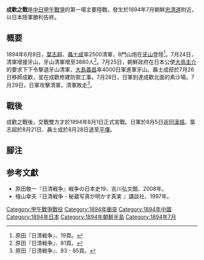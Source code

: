 {{Infobox Military Conflict
| conflict=成歡之戰
| partof=[[甲午戰爭|甲午戰爭]]
|image=[[File:Battle_of_Songhwan.jpg|300px]]
|caption=[[水野年方|水野年方]]作
|date=1894年7月28日 - 7月29日
|place=[[朝鮮半島|朝鮮半島]][[忠清道|忠清道]]{{link-ko|成歡|성환읍}}附近
|result=日本勝利
|combatant1={{flag|Empire of Japan}}
|combatant2={{QING}}
|commander1=[[File:War_flag_of_the_Imperial_Japanese_Army.svg|22px]] [[大島義昌|大島義昌]]
|commander2=[[File:Flag_of_the_Qing_Dynasty_(1889-1912).svg|22px]] [[聶士成|聶士成]]
|strength1=約4,000人
|strength2=約3,500人
|casualties1=死者34人、負傷者54人
|casualties2=死傷者約500人
|campaignbox={{Campaignbox First Sino-Japanese War}}
|}}
'''成歡之戰'''是[[中日甲午戰爭|中日甲午戰爭]]的第一場主要陸戰，發生於1894年7月朝鮮[[忠清道|忠清道]]{{link-ko|成歡|성환읍}}附近，以日本陸軍勝利告終。

==概要==
1894年6月8日，[[葉志超|葉志超]]、[[聶士成|聶士成]]率2500清軍，8門山炮在[[牙山市|牙山]]登陸<ref>原田『日清戦争』、19頁。</ref>。7月24日，清軍增援牙山，牙山清軍增至3880人<ref>原田『日清戦争』、81頁。</ref>。7月25日，朝鮮政府在日本公使[[大鳥圭介|大鳥圭介]]的要求下下令撃退牙山清軍，[[大島義昌|大島義昌]]率4000日軍進軍牙山。聶士成部於7月26日移師成歡，並在成歡修建防禦工事。7月28日，日軍到達成歡北面的素沙場。7月29日，日軍攻擊清軍，清軍敗走<ref>原田『日清戦争』、83 - 85頁。</ref>。

==戰後==
成歡之戰後，交戰雙方才於1894年8月1日正式宣戰。日軍於8月5日返回[[漢城|漢城]]。葉志超於8月21日、聶士成於8月28日退至[[平壤|平壤]]。

==腳注==
{{Reflist|2}}

==参考文獻==
{{commonscat|First Sino-Japanese War}}
* 原田敬一『日清戦争』戦争の日本史19、吉川弘文館、2008年。
* 檜山幸夫『日清戦争 - 秘蔵写真が明かす真実 』講談社、1997年。

[[Category:甲午戰爭戰役|Category:甲午戰爭戰役]]
[[Category:1894年衝突|Category:1894年衝突]]
[[Category:1894年中國|Category:1894年中國]]
[[Category:1894年日本|Category:1894年日本]]
[[Category:1894年朝鮮半島|Category:1894年朝鮮半島]]
[[Category:1894年7月|Category:1894年7月]]